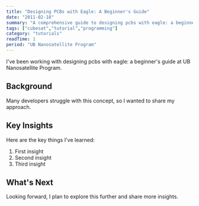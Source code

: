 ```yaml
---
title: "Designing PCBs with Eagle: A Beginner's Guide"
date: "2011-02-18"
summary: "A comprehensive guide to designing pcbs with eagle: a beginner's guide. Learn the fundamentals and best practices."
tags: ["cubesat","tutorial","programming"]
category: "tutorials"
readTime: 1
period: "UB Nanosatellite Program"
---
```


I've been working with designing pcbs with eagle: a beginner's guide at UB Nanosatellite Program.

## Background

Many developers struggle with this concept, so I wanted to share my approach.

## Key Insights

Here are the key things I've learned:

1. First insight
2. Second insight
3. Third insight

## What's Next

Looking forward, I plan to explore this further and share more insights.


